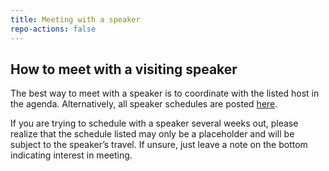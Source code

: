 ```yaml
---
title: Meeting with a speaker
repo-actions: false
---
```


## How to meet with a visiting speaker

The best way to meet with a speaker is to coordinate with the listed host in the agenda.  Alternatively, all speaker schedules are posted [here](https://docs.google.com/spreadsheets/d/1mXu_Q2_OAN1WTFH861NqM_Xlc3uIwO5TodyEo-5J7W0/edit?usp=sharing). 

::: {.callout-note}
If you are trying to schedule with a speaker several weeks out, please realize that the schedule listed may only be a placeholder and will be subject to the speaker's travel.  If unsure, just leave a note on the bottom indicating interest in meeting.
:::



